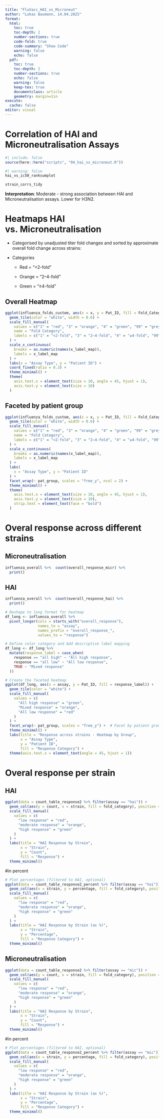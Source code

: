 ```yaml
---
title: "FluVacc_HAI_vs_Microneut"
author: "Lukas Baumann, 14.04.2025"
format:
  html:
    toc: true
    toc-depth: 2
    number-sections: true
    code-fold: true
    code-summary: "Show Code"
    warning: false
    echo: false
  pdf:
    toc: true
    toc-depth: 2
    number-sections: true
    echo: false
    warning: false
    keep-tex: true
    documentclass: article
    geometry: margin=1in
execute:
  cache: false   
editor: visual
---
```


# Correlation of HAI and Microneutralisation Assays

```r
#| include: false
source(here::here("scripts", "04_hai_vs_microneut.R"))
```

```r
#| warning: false
hai_vs_ic50_ranksumplot
```

```r
strain_corrs_tidy
```

**Interpretation**: Moderate - strong association between HAI and Microneutralisation assays. Lower for H3N2.

# Heatmaps HAI vs. Microneutralisation

-   Categorised by unadjusted titer fold changes and sorted by approximate overall fold change across strains:

-   Categories

    -   Red = "\<2-fold"

    -   Orange = "2–4-fold"

    -   Green = "≥4-fold"

## Overall Heatmap

```r
ggplot(influenza_folds_custom, aes(x = x, y = Pat_ID, fill = Fold_Category)) +
  geom_tile(color = "white", width = 0.6) +
  scale_fill_manual(
    values = c("1" = "red", "3" = "orange", "4" = "green", "99" = "grey"),
    name = "Fold Category",
    labels = c("1" = "<2-fold", "3" = "2–4-fold", "4" = "≥4-fold", "99" = "Other")
  ) +
  scale_x_continuous(
    breaks = as.numeric(names(x_label_map)),
    labels = x_label_map
  ) +
  labs(x = "Assay Type", y = "Patient ID") +
  coord_fixed(ratio = 0.3) +
  theme_minimal() +
  theme(
    axis.text.x = element_text(size = 10, angle = 45, hjust = 1),
    axis.text.y = element_text(size = 10)
  )

```

## Faceted by patient group

```r
ggplot(influenza_folds_custom, aes(x = x, y = Pat_ID, fill = Fold_Category)) +
  geom_tile(color = "white", width = 0.6) +
  scale_fill_manual(
    values = c("1" = "red", "3" = "orange", "4" = "green", "99" = "grey"),
    name = "Fold Category",
    labels = c("1" = "<2-fold", "3" = "2–4-fold", "4" = "≥4-fold", "99" = "Other")
  ) +
  scale_x_continuous(
    breaks = as.numeric(names(x_label_map)),
    labels = x_label_map
  ) +
  labs(
    x = "Assay Type", y = "Patient ID"
  ) +
  facet_wrap(~ pat_group, scales = "free_y", ncol = 2) +
  theme_minimal() +
  theme(
    axis.text.x = element_text(size = 10, angle = 45, hjust = 1),
    axis.text.y = element_text(size = 10),
    strip.text = element_text(face = "bold")
  )
```

# Overal response across different strains
## Microneutralisation
```r
influenza_overall %>%  count(overall_response_micr) %>% 
  print()
```
## HAI
```r
influenza_overall %>%  count(overall_response_hai) %>% 
  print()
```

```r
# Reshape to long format for heatmap
df_long <- influenza_overall %>%
  pivot_longer(cols = starts_with("overall_response"), 
               names_to = "assay", 
               names_prefix = "overall_response_",
               values_to = "response")

# Define color category and Add descriptive label mapping
df_long <- df_long %>%
  mutate(response_label = case_when(
    response == "all high" ~ "All high response",
    response == "all low" ~ "All low response",
    TRUE ~ "Mixed response"
  ))

# Create the faceted heatmap
ggplot(df_long, aes(x = assay, y = Pat_ID, fill = response_label)) +
  geom_tile(color = "white") +
  scale_fill_manual(
    values = c(
      "All high response" = "green",
      "Mixed response" = "orange",
      "All low response" = "red"
    )
  ) +
  facet_wrap(~ pat_group, scales = "free_y") +  # Facet by patient group
  theme_minimal() +
  labs(title = "Response across strains - Heatmap by Group",
       x = "Assay Type",
       y = "Patient ID",
       fill = "Response Category") +
  theme(axis.text.x = element_text(angle = 45, hjust = 1))

```

# Overal response per strain
## HAI
```r
ggplot(data = count_table_response2 %>% filter(assay == "hai")) + 
  geom_col(aes(y = count, x = strain, fill = fold_category), position = "dodge") +
  scale_fill_manual(
    values = c(
      "low response" = "red",
      "moderate response" = "orange",
      "high response" = "green"
    )
  ) +
  labs(title = "HAI Response by Strain",
       x = "Strain",
       y = "Count",
       fill = "Response") +
  theme_minimal()
```
#in percent
```r
# Plot percentages (filtered to HAI, optional)
ggplot(data = count_table_response2_percent %>% filter(assay == "hai")) +
  geom_col(aes(x = strain, y = percentage, fill = fold_category), position = "stack") +
  scale_fill_manual(
    values = c(
      "low response" = "red",
      "moderate response" = "orange",
      "high response" = "green"
    )
  ) +
  labs(title = "HAI Response by Strain (as %)",
       x = "Strain",
       y = "Percentage",
       fill = "Response Category") +
  theme_minimal()
```


## Microneutralisation
```r
ggplot(data = count_table_response2 %>% filter(assay == "mic")) + 
  geom_col(aes(y = count, x = strain, fill = fold_category), position = "dodge") +
  scale_fill_manual(
    values = c(
      "low response" = "red",
      "moderate response" = "orange",
      "high response" = "green"
    )
  ) +
  labs(title = "HAI Response by Strain",
       x = "Strain",
       y = "Count",
       fill = "Response") +
  theme_minimal()
```
#in percent
```r
# Plot percentages (filtered to HAI, optional)
ggplot(data = count_table_response2_percent %>% filter(assay == "mic")) +
  geom_col(aes(x = strain, y = percentage, fill = fold_category), position = "stack") +
  scale_fill_manual(
    values = c(
      "low response" = "red",
      "moderate response" = "orange",
      "high response" = "green"
    )
  ) +
  labs(title = "HAI Response by Strain (as %)",
       x = "Strain",
       y = "Percentage",
       fill = "Response Category") +
  theme_minimal()
```

